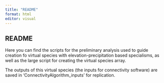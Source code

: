 ```yaml
---
title: "README"
format: html
editor: visual
---
```


## README

Here you can find the scripts for the preliminary analysis used to guide creation fo virtual species with elevation-precipitation based specialisms, as well as the large script for creating the virtual species array.

The outputs of this virtual species (the inputs for connectivity software) are saved in 'ConnectivityAlgorithm_inputs' for replication.
